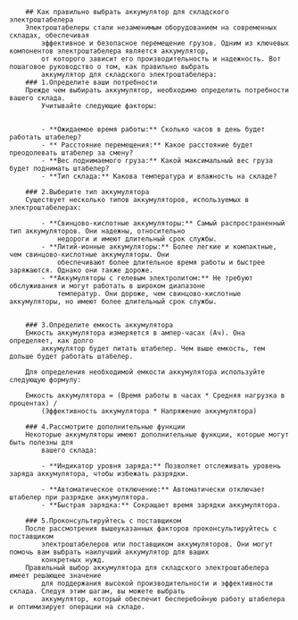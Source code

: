 

		## Как правильно выбрать аккумулятор для складского электроштабелера
		Электроштабелеры стали незаменимым оборудованием на современных складах, обеспечивая
			эффективное и безопасное перемещение грузов. Одним из ключевых компонентов электроштабелера является аккумулятор,
			от которого зависит его производительность и надежность. Вот пошаговое руководство о том, как правильно выбрать
			аккумулятор для складского электроштабелера:
		### 1.Определите ваши потребности
		Прежде чем выбирать аккумулятор, необходимо определить потребности вашего склада.
			Учитывайте следующие факторы:


			- **Ожидаемое время работы:** Сколько часов в день будет работать штабелер?
			- ** Расстояние перемещения:** Какое расстояние будет преодолевать штабелер за смену?
			- **Вес поднимаемого груза:** Какой максимальный вес груза будет поднимать штабелер?
			- **Тип склада:** Какова температура и влажность на складе?

		### 2.Выберите тип аккумулятора
		Существует несколько типов аккумуляторов, используемых в электроштабелерах:

			- **Свинцово-кислотные аккумуляторы:** Самый распространенный тип аккумуляторов. Они надежны, относительно
				недороги и имеют длительный срок службы.
			- **Литий-ионные аккумуляторы:** Более легкие и компактные, чем свинцово-кислотные аккумуляторы. Они
				обеспечивают более длительное время работы и быстрее заряжаются. Однако они также дороже.
			- **Аккумуляторы с гелевым электролитом:** Не требуют обслуживания и могут работать в широком диапазоне
				температур. Они дороже, чем свинцово-кислотные аккумуляторы, но имеют более длительный срок службы.


		### 3.Определите емкость аккумулятора
		Емкость аккумулятора измеряется в ампер-часах (Ач). Она определяет, как долго
			аккумулятор будет питать штабелер. Чем выше емкость, тем дольше будет работать штабелер.

		Для определения необходимой емкости аккумулятора используйте следующую формулу:

		Емкость аккумулятора = (Время работы в часах * Средняя нагрузка в процентах) /
			(Эффективность аккумулятора * Напряжение аккумулятора)

		### 4.Рассмотрите дополнительные функции
		Некоторые аккумуляторы имеют дополнительные функции, которые могут быть полезны для
			вашего склада:

			- **Индикатор уровня заряда:** Позволяет отслеживать уровень заряда аккумулятора, чтобы избежать разрядки.

			- **Автоматическое отключение:** Автоматически отключает штабелер при разрядке аккумулятора.
			- **Быстрая зарядка:** Сокращает время зарядки аккумулятора.

		### 5.Проконсультируйтесь с поставщиком
		После рассмотрения вышеуказанных факторов проконсультируйтесь с поставщиком
			электроштабелеров или поставщиком аккумуляторов. Они могут помочь вам выбрать наилучший аккумулятор для ваших
			конкретных нужд.
		Правильный выбор аккумулятора для складского электроштабелера имеет решающее значение
			для поддержания высокой производительности и эффективности склада. Следуя этим шагам, вы можете выбрать
			аккумулятор, который обеспечит бесперебойную работу штабелера и оптимизирует операции на складе.

